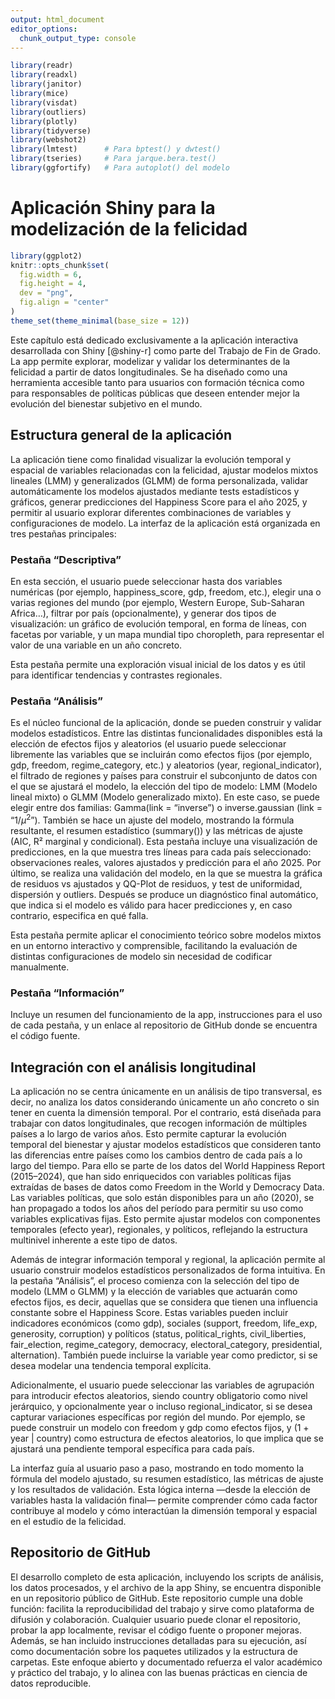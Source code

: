 ```yaml
---
output: html_document
editor_options: 
  chunk_output_type: console
---
```

```r
library(readr)
library(readxl)
library(janitor)
library(mice)
library(visdat)
library(outliers)
library(plotly)
library(tidyverse)
library(webshot2)
library(lmtest)      # Para bptest() y dwtest()
library(tseries)     # Para jarque.bera.test()
library(ggfortify)   # Para autoplot() del modelo

```

# Aplicación Shiny para la modelización de la felicidad

```r
library(ggplot2)
knitr::opts_chunk$set(
  fig.width = 6, 
  fig.height = 4, 
  dev = "png",
  fig.align = "center"
)
theme_set(theme_minimal(base_size = 12))
```

Este capítulo está dedicado exclusivamente a la aplicación interactiva desarrollada con Shiny [@shiny-r] como parte del Trabajo de Fin de Grado. La app permite explorar, modelizar y validar los determinantes de la felicidad a partir de datos longitudinales. Se ha diseñado como una herramienta accesible tanto para usuarios con formación técnica como para responsables de políticas públicas que deseen entender mejor la evolución del bienestar subjetivo en el mundo.

## Estructura general de la aplicación

La aplicación tiene como finalidad visualizar la evolución temporal y espacial de variables relacionadas con la felicidad, ajustar modelos mixtos lineales (LMM) y generalizados (GLMM) de forma personalizada, validar automáticamente los modelos ajustados mediante tests estadísticos y gráficos, generar predicciones del Happiness Score para el año 2025, y permitir al usuario explorar diferentes combinaciones de variables y configuraciones de modelo. La interfaz de la aplicación está organizada en tres pestañas principales:

### Pestaña "Descriptiva"

En esta sección, el usuario puede seleccionar hasta dos variables numéricas (por ejemplo, happiness_score, gdp, freedom, etc.), elegir una o varias regiones del mundo (por ejemplo, Western Europe, Sub-Saharan Africa…), filtrar por país (opcionalmente), y generar dos tipos de visualización: un gráfico de evolución temporal, en forma de líneas, con facetas por variable, y un mapa mundial tipo choropleth, para representar el valor de una variable en un año concreto.

Esta pestaña permite una exploración visual inicial de los datos y es útil para identificar tendencias y contrastes regionales.

### Pestaña "Análisis"

Es el núcleo funcional de la aplicación, donde se pueden construir y validar modelos estadísticos. Entre las distintas funcionalidades disponibles está la elección de efectos fijos y aleatorios (el usuario puede seleccionar libremente las variables que se incluirán como efectos fijos (por ejemplo, gdp, freedom, regime_category, etc.) y aleatorios (year, regional_indicator), el filtrado de regiones y países para construir el subconjunto de datos con el que se ajustará el modelo, la elección del tipo de modelo: LMM (Modelo lineal mixto) o  GLMM (Modelo generalizado mixto). En este caso, se puede elegir entre dos familias: Gamma(link = "inverse") o inverse.gaussian (link = "1/$\mu^2$"). También se hace un ajuste del modelo, mostrando la fórmula resultante, el resumen estadístico (summary()) y las métricas de ajuste (AIC, R² marginal y condicional). Esta pestaña incluye una visualización de predicciones, en la que muestra tres líneas para cada país seleccionado: observaciones reales, valores ajustados y predicción para el año 2025. Por último, se realiza una validación del modelo, en la que se muestra la gráfica de residuos vs ajustados y QQ-Plot de residuos, y test de uniformidad, dispersión y outliers. Después se produce un diagnóstico final automático, que indica si el modelo es válido para hacer predicciones y, en caso contrario, especifica en qué falla.

Esta pestaña permite aplicar el conocimiento teórico sobre modelos mixtos en un entorno interactivo y comprensible, facilitando la evaluación de distintas configuraciones de modelo sin necesidad de codificar manualmente.

### Pestaña "Información"

Incluye un resumen del funcionamiento de la app, instrucciones para el uso de cada pestaña, y un enlace al repositorio de GitHub donde se encuentra el código fuente.

## Integración con el análisis longitudinal

La aplicación no se centra únicamente en un análisis de tipo transversal, es decir, no analiza los datos considerando únicamente un año concreto o sin tener en cuenta la dimensión temporal. Por el contrario, está diseñada para trabajar con datos longitudinales, que recogen información de múltiples países a lo largo de varios años. Esto permite capturar la evolución temporal del bienestar y ajustar modelos estadísticos que consideren tanto las diferencias entre países como los cambios dentro de cada país a lo largo del tiempo. Para ello se parte de los datos del World Happiness Report (2015–2024), que han sido enriquecidos con variables políticas fijas extraídas de bases de datos como Freedom in the World y Democracy Data. Las variables políticas, que solo están disponibles para un año (2020), se han propagado a todos los años del período para permitir su uso como variables explicativas fijas. Esto permite ajustar modelos con componentes temporales (efecto year), regionales, y políticos, reflejando la estructura multinivel inherente a este tipo de datos.

Además de integrar información temporal y regional, la aplicación permite al usuario construir modelos estadísticos personalizados de forma intuitiva. En la pestaña “Análisis”, el proceso comienza con la selección del tipo de modelo (LMM o GLMM) y la elección de variables que actuarán como efectos fijos, es decir, aquellas que se considera que tienen una influencia constante sobre el Happiness Score. Estas variables pueden incluir indicadores económicos (como gdp), sociales (support, freedom, life_exp, generosity, corruption) y políticos (status, political_rights, civil_liberties, fair_election, regime_category, democracy, electoral_category, presidential, alternation). También puede incluirse la variable year como predictor, si se desea modelar una tendencia temporal explícita.

Adicionalmente, el usuario puede seleccionar las variables de agrupación para introducir efectos aleatorios, siendo country obligatorio como nivel jerárquico, y opcionalmente year o incluso regional_indicator, si se desea capturar variaciones específicas por región del mundo. Por ejemplo, se puede construir un modelo con freedom y gdp como efectos fijos, y (1 + year | country) como estructura de efectos aleatorios, lo que implica que se ajustará una pendiente temporal específica para cada país.

La interfaz guía al usuario paso a paso, mostrando en todo momento la fórmula del modelo ajustado, su resumen estadístico, las métricas de ajuste y los resultados de validación. Esta lógica interna —desde la elección de variables hasta la validación final— permite comprender cómo cada factor contribuye al modelo y cómo interactúan la dimensión temporal y espacial en el estudio de la felicidad.

## Repositorio de GitHub

El desarrollo completo de esta aplicación, incluyendo los scripts de análisis, los datos procesados, y el archivo de la app Shiny, se encuentra disponible en un repositorio público de GitHub. Este repositorio cumple una doble función: facilita la reproducibilidad del trabajo y sirve como plataforma de difusión y colaboración. Cualquier usuario puede clonar el repositorio, probar la app localmente, revisar el código fuente o proponer mejoras. Además, se han incluido instrucciones detalladas para su ejecución, así como documentación sobre los paquetes utilizados y la estructura de carpetas. Este enfoque abierto y documentado refuerza el valor académico y práctico del trabajo, y lo alinea con las buenas prácticas en ciencia de datos reproducible.